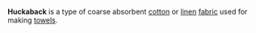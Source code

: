 
'''Huckaback''' is a type of coarse absorbent [[cotton]] or [[linen]] [[fabric]] used for making [[towel]]s.